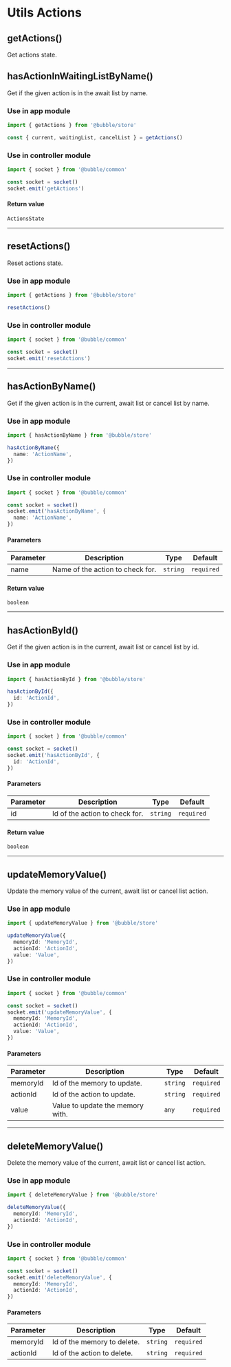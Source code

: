 # Utils Actions

## getActions()

Get actions state.

## hasActionInWaitingListByName()

Get if the given action is in the await list by name.

### Use in app module

```typescript
import { getActions } from '@bubble/store'

const { current, waitingList, cancelList } = getActions()
```

### Use in controller module

```typescript
import { socket } from '@bubble/common'

const socket = socket()
socket.emit('getActions')
```

#### Return value

```
ActionsState
```

---

## resetActions()

Reset actions state.

### Use in app module

```typescript
import { getActions } from '@bubble/store'

resetActions()
```

### Use in controller module

```typescript
import { socket } from '@bubble/common'

const socket = socket()
socket.emit('resetActions')
```

---

## hasActionByName()

Get if the given action is in the current, await list or cancel list by name.

### Use in app module

```typescript
import { hasActionByName } from '@bubble/store'

hasActionByName({
  name: 'ActionName',
})
```

### Use in controller module

```typescript
import { socket } from '@bubble/common'

const socket = socket()
socket.emit('hasActionByName', {
  name: 'ActionName',
})
```

#### Parameters

| Parameter | Description                      | Type     | Default    |
| --------- | -------------------------------- | -------- | ---------- |
| name      | Name of the action to check for. | `string` | `required` |

#### Return value

```
boolean
```

---

## hasActionById()

Get if the given action is in the current, await list or cancel list by id.

### Use in app module

```typescript
import { hasActionById } from '@bubble/store'

hasActionById({
  id: 'ActionId',
})
```

### Use in controller module

```typescript
import { socket } from '@bubble/common'

const socket = socket()
socket.emit('hasActionById', {
  id: 'ActionId',
})
```

#### Parameters

| Parameter | Description                    | Type     | Default    |
| --------- | ------------------------------ | -------- | ---------- |
| id        | Id of the action to check for. | `string` | `required` |

#### Return value

```
boolean
```

---

## updateMemoryValue()

Update the memory value of the current, await list or cancel list action.

### Use in app module

```typescript
import { updateMemoryValue } from '@bubble/store'

updateMemoryValue({
  memoryId: 'MemoryId',
  actionId: 'ActionId',
  value: 'Value',
})
```

### Use in controller module

```typescript
import { socket } from '@bubble/common'

const socket = socket()
socket.emit('updateMemoryValue', {
  memoryId: 'MemoryId',
  actionId: 'ActionId',
  value: 'Value',
})
```

#### Parameters

| Parameter | Description                      | Type     | Default    |
| --------- | -------------------------------- | -------- | ---------- |
| memoryId  | Id of the memory to update.      | `string` | `required` |
| actionId  | Id of the action to update.      | `string` | `required` |
| value     | Value to update the memory with. | `any`    | `required` |

---

## deleteMemoryValue()

Delete the memory value of the current, await list or cancel list action.

### Use in app module

```typescript
import { deleteMemoryValue } from '@bubble/store'

deleteMemoryValue({
  memoryId: 'MemoryId',
  actionId: 'ActionId',
})
```

### Use in controller module

```typescript
import { socket } from '@bubble/common'

const socket = socket()
socket.emit('deleteMemoryValue', {
  memoryId: 'MemoryId',
  actionId: 'ActionId',
})
```

#### Parameters

| Parameter | Description                 | Type     | Default    |
| --------- | --------------------------- | -------- | ---------- |
| memoryId  | Id of the memory to delete. | `string` | `required` |
| actionId  | Id of the action to delete. | `string` | `required` |
